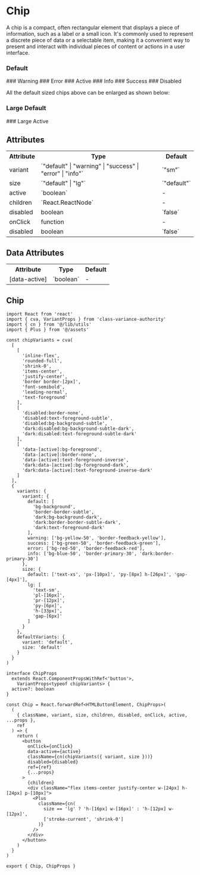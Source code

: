 

<Meta of={ChipStories} />

# Chip

A chip is a compact, often rectangular element that displays a piece of information, such as a label or a small icon. It's commonly used to represent a discrete piece of data or a selectable item, making it a convenient way to present and interact with individual pieces of content or actions in a user interface.

### Default

<Canvas of={ChipStories.Default} />
### Warning
<Canvas of={ChipStories.Warning} />
### Error
<Canvas of={ChipStories.Error} />
### Active
<Canvas of={ChipStories.Active} />
### Info
<Canvas of={ChipStories.Info} />
### Success
<Canvas of={ChipStories.Success} />
### Disabled
<Canvas of={ChipStories.Disabled} />

All the default sized chips above can be enlarged as shown below:

### Large Default

<Canvas of={ChipStories.LargeDefault} />
### Large Active
<Canvas of={ChipStories.LargeActive} />

## Attributes

<table>
  <tbody>
    <tr>
      <th>Attribute</th>
      <th>Type</th>
      <th>Default</th>
    </tr>
    <tr>
      <td>variant</td>
      <td>`"default" | "warning" | "success" | "error" | "info"`</td>
      <td>`"sm"`</td>
    </tr>
    <tr>
      <td>size</td>
      <td>`"default" | "lg"`</td>
      <td>`"default"` </td>
    </tr>
    <tr>
      <td>active</td>
      <td>`boolean`</td>
      <td>-</td>
    </tr>
    <tr>
      <td>children</td>
      <td>`React.ReactNode`</td>
      <td>-</td>
    </tr>
    <tr>
      <td>disabled</td>
      <td>boolean</td>
      <td>`false`</td>
    </tr>
    <tr>
      <td>onClick</td>
      <td>function</td>
      <td>-</td>
    </tr>
    <tr>
      <td>disabled</td>
      <td>boolean</td>
      <td>`false`</td>
    </tr>
  </tbody>
</table>

## Data Attributes

<table>
  <tbody>
    <tr>
      <th>Attribute</th>
      <th>Type</th>
      <th>Default</th>
    </tr>
    <tr>
      <td>[data-active]</td>
      <td>`boolean`</td>
      <td>-</td>
    </tr>

  </tbody>
</table>

## Chip

```tsx
import React from 'react'
import { cva, VariantProps } from 'class-variance-authority'
import { cn } from '@/lib/utils'
import { Plus } from '@/assets'

const chipVariants = cva(
  [
    [
      'inline-flex',
      'rounded-full',
      'shrink-0',
      'items-center',
      'justify-center',
      'border border-[2px]',
      'font-semibold',
      'leading-normal',
      'text-foreground'
    ],
    [
      'disabled:border-none',
      'disabled:text-foreground-subtle',
      'disabled:bg-background-subtle',
      'dark:disabled:bg-background-subtle-dark',
      'dark:disabled:text-foreground-subtle-dark'
    ],
    [
      'data-[active]:bg-foreground',
      'data-[active]:border-none',
      'data-[active]:text-foreground-inverse',
      'dark:data-[active]:bg-foreground-dark',
      'dark:data-[active]:text-foreground-inverse-dark'
    ]
  ],
  {
    variants: {
      variant: {
        default: [
          'bg-background',
          'border-border-subtle',
          'dark:bg-background-dark',
          'dark:border-border-subtle-dark',
          'dark:text-foreground-dark'
        ],
        warning: ['bg-yellow-50', 'border-feedback-yellow'],
        success: ['bg-green-50', 'border-feedback-green'],
        error: ['bg-red-50', 'border-feedback-red'],
        info: ['bg-blue-50', 'border-primary-30', 'dark:border-primary-30']
      },
      size: {
        default: ['text-xs', 'px-[10px]', 'py-[8px] h-[26px]', 'gap-[4px]'],
        lg: [
          'text-sm',
          'pl-[16px]',
          'pr-[12px]',
          'py-[6px]',
          'h-[33px]',
          'gap-[6px]'
        ]
      }
    },
    defaultVariants: {
      variant: 'default',
      size: 'default'
    }
  }
)

interface ChipProps
  extends React.ComponentPropsWithRef<'button'>,
    VariantProps<typeof chipVariants> {
  active?: boolean
}

const Chip = React.forwardRef<HTMLButtonElement, ChipProps>(
  (
    { className, variant, size, children, disabled, onClick, active, ...props },
    ref
  ) => {
    return (
      <button
        onClick={onClick}
        data-active={active}
        className={cn(chipVariants({ variant, size }))}
        disabled={disabled}
        ref={ref}
        {...props}
      >
        {children}
        <div className="flex items-center justify-center w-[24px] h-[24px] p-[10px]">
          <Plus
            className={cn(
              size == 'lg' ? 'h-[16px] w-[16px]' : 'h-[12px] w-[12px]',
              ['stroke-current', 'shrink-0']
            )}
          />
        </div>
      </button>
    )
  }
)

export { Chip, ChipProps }
```
